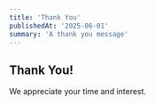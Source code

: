 --- 
title: 'Thank You'
publishedAt: '2025-06-01'
summary: 'A thank you message'
---

## Thank You!

We appreciate your time and interest.
